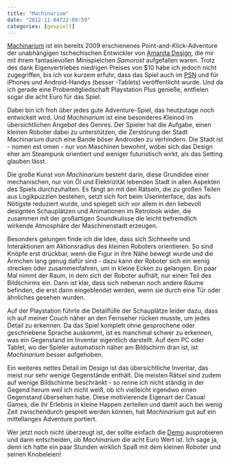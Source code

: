 ```yaml
---
title: "Machinarium"
date: "2012-11-04T22:09:59"
categories: [gespielt]
---
```


[Machinarium](http://amanita-design.net/games/machinarium.html) ist ein bereits 2009 erschienenes Point-and-Klick-Adventure der unabhängigen tschechischen Entwickler von [Amanita Design](http://amanita-design.net/games.html), die mir mit ihrem fantasievollen Minispielchen *Samorost* aufgefallen waren. Trotz des dank Eigenvertriebes niedrigen Preises von \$10 habe ich jedoch nicht zugegriffen, bis ich vor kurzem erfuhr, dass das Spiel auch im [PSN](http://blog.de.playstation.com/2012/09/12/game-store-update-12-september-2012/) und für iPhones und Android-Handys (besser -Tablets) veröffentlicht wurde. Und da ich gerade eine Probemitgliedschaft Playstation Plus genieße, entfielen sogar die acht Euro für das Spiel.

Dabei bin ich froh über jedes gute Adventure-Spiel, das heutzutage noch entwickelt wird. Und *Machinarium* ist eine besonderes Kleinod im übersichtlichen Angebot des Genres. Der Spieler hat die Aufgabe, einen kleinen Roboter dabei zu unterstützen, die Zerstörung der Stadt Machinarium durch eine Bande böser Androiden zu verhindern. Die Stadt ist - nomen est omen - nur von Maschinen bewohnt, wobei sich das Design eher am Steampunk orientiert und weniger futuristisch wirkt, als das Setting glauben lässt.

Die große Kunst von *Machinarium* besteht darin, diese Grundidee einer mechanischen, nur von Öl und Elektrizität lebenden Stadt in allen Aspekten des Spiels durchzuhalten. Es fängt an mit den Rätseln, die zu großen Teilen aus Logikpuzzlen bestehen, setzt sich fort beim Userinterface, das aufs Nötigste reduziert wurde, und spiegelt sich vor allem in den liebevoll designten Schauplätzen und Animationen im Retrolook wider, die zusammen mit der großartigen Soundkulisse die leicht befremdlich wirkende Atmosphäre der Maschinenstadt erzeugen.

Besonders gelungen finde ich die Idee, dass sich Sichtweite und Interaktionen am Aktionsradius des kleinen Roboters orientieren. So sind Knöpfe erst drückbar, wenn die Figur in ihre Nähe bewegt wurde und die Ärmchen lang genug dafür sind - dazu kann der Roboter sich ein wenig strecken oder zusammenfahren, um in kleine Ecken zu gelangen. Ein paar Mal nimmt der Raum, in dem sich der Roboter aufhält, nur einen Teil des Bildschirms ein. Dann ist klar, dass sich nebenan noch andere Räume befinden, die erst dann eingeblendet werden, wenn sie durch eine Tür oder ähnliches gesehen wurden.

Auf der Playstation führte die Detailfülle der Schauplätze leider dazu, dass ich auf meiner Couch näher an den Fernseher rücken musste, um jedes Detail zu erkennen. Da das Spiel komplett ohne gesprochene oder geschriebene Sprache auskommt, ist es manchmal schwer zu erkennen, was ein Gegenstand im Inventar eigentlich darstellt. Auf dem PC oder Tablet, wo der Spieler automatisch näher am Bildschirm dran ist, ist *Machinarium* besser aufgehoben.

Ein weiteres nettes Detail im Design ist das übersichtliche Inventar, das meist nur sehr wenige Gegenstände enthält. Die meisten Rätsel sind zudem auf wenige Bildschirme beschränkt - so renne ich nicht ständig in der Gegend herum weil ich nicht weiß, ob ich vielleicht irgendwo einen Gegenstand übersehen habe. Diese motivierende Eigenart der Casual Games, die ihr Erlebnis in kleine Happen zerteilen und damit auch bei wenig Zeit zwischendurch gespielt werden können, hat *Machinarium* gut auf ein mittellanges Adventure portiert.

Wer jetzt noch nicht überzeugt ist, der sollte einfach die [Demo](http://machinarium.net/demo/) ausprobieren und dann entscheiden, ob *Machinarium* die acht Euro Wert ist. Ich sage ja, denn ich hatte ein paar Stunden wirklich Spaß mit dem kleinen Roboter und seinen Knobeleien!
